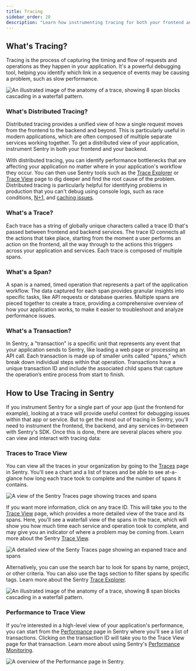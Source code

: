 ```yaml
---
title: Tracing
sidebar_order: 20
description: "Learn how instrumenting tracing for both your frontend and backend can help identify and debug application performance issues. Distributed tracing will allow you to see the impact of errors across your full stack and microservices."
---
```


## What's Tracing?

Tracing is the process of capturing the timing and flow of requests and operations as they happen in your application. It's a powerful debugging tool, helping you identify which link in a sequence of events may be causing a problem, such as slow performance.

![An illustrated image of the anatomy of a trace, showing 8 span blocks cascading in a waterfall pattern.](./img/The-anatomy-of-a-trace.png)

### What's Distributed Tracing?

Distributed tracing provides a unified view of how a single request moves from the frontend to the backend and beyond. This is particularly useful in modern applications, which are often composed of multiple separate services working together. To get a distributed view of your application, instrument Sentry in both your frontend and your backend.

With distributed tracing, you can identify performance bottlenecks that are affecting your application no matter where in your application's workflow they occur. You can then use Sentry tools such as the [Trace Explorer](/product/explore/traces/) or [Trace View](/concepts/key-terms/tracing/trace-view/) page to dig deeper and find the root cause of the problem. Distributed tracing is particularly helpful for identifying problems in production that you can't debug using console logs, such as race conditions, [N+1](/product/issues/issue-details/performance-issues/n-one-queries/), and [caching issues](/product/insights/caches/).

### What's a Trace?

Each trace has a string of globally unique characters called a trace ID that's passed between frontend and backend services. The trace ID connects all the actions that take place, starting from the moment a user performs an action on the frontend, all the way through to the actions this triggers across your application and services. Each trace is composed of multiple spans.

### What's a Span?
A span is a named, timed operation that represents a part of the application workflow. The data captured for each span provides granular insights into specific tasks, like API requests or database queries. Multiple spans are pieced together to create a trace, providing a comprehensive overview of how your application works, to make it easier to troubleshoot and analyze performance issues.

### What's a Transaction?

In Sentry, a "transaction" is a specific unit that represents any event that your application sends to Sentry, like loading a web page or processing an API call. Each transaction is made up of smaller units called "spans," which break down individual steps within that operation. Transactions have a unique transaction ID and include the associated child spans that capture the operation’s entire process from start to finish.

## How to Use Tracing in Sentry

If you instrument Sentry for a single part of your app (just the frontend for example), looking at a trace will provide useful context for debugging issues within that app or service. But to get the most out of tracing in Sentry, you'll need to instrument the frontend, the backend, and any services in-between with Sentry's SDK. Once this is done, there are several places where you can view and interact with tracing data:

### Traces to Trace View

You can view all the traces in your organization by going to the [Traces](https://sentry.io/orgredirect/organizations/:orgslug/traces/) page in Sentry. You'll see a chart and a list of traces and be able to see at-a-glance how long each trace took to complete and the number of spans it contains.

![A view of the Sentry Traces page showing traces and spans](./img/Traces-page.png)

If you want more information, click on any trace ID. This will take you to the [Trace View](https://sentry.io/orgredirect/organizations/:orgslug/traces/traceid/) page, which provides a more detailed view of the trace and its spans. Here, you'll see a waterfall view of the spans in the trace, which will show you how much time each service and operation took to complete, and may give you an indicator of where a problem may be coming from. Learn more about the Sentry [Trace View](/concepts/key-terms/tracing/trace-view/).

![A detailed view of the Senty Traces page showing an expaned trace and spans](./img/Trace-view-page.png)

Alternatively, you can use the search bar to look for spans by name, project, or other criteria. You can also use the tags section to filter spans by specific tags. Learn more about the Sentry [Trace Explorer](/product/explore/traces/).

![An illustrated image of the anatomy of a trace, showing 8 span blocks cascading in a waterfall pattern.](./img/Traces-details-page.png)

### Performance to Trace View

If you're interested in a high-level view of your application's performance, you can start from the [Performance](https://sentry.io/orgredirect/organizations/:orgslug/performance/) page in Sentry where you'll see a list of transactions. Clicking on the transaction ID will take you to the Trace View page for that transaction. Learn more about using Sentry's [Performance Monitoring](/product/performance/).

![A overview of the Performance page in Sentry.](./img/Performance-page.png)
